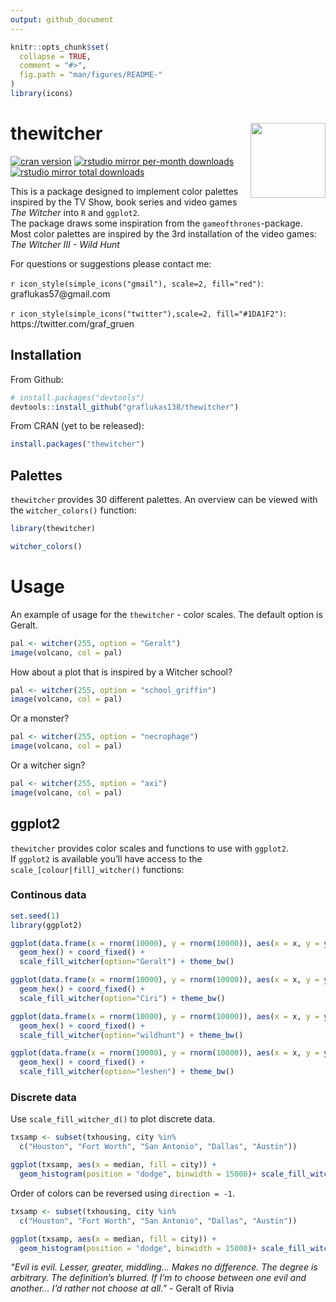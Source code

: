 ```yaml
---
output: github_document
---
```


<!-- README.md is generated from README.Rmd. Please edit that file -->

```r
knitr::opts_chunk$set(
  collapse = TRUE,
  comment = "#>",
  fig.path = "man/figures/README-"
)
library(icons)
```

# thewitcher <img src="man/figures/logo.png" align="right" width="120" />

<!-- badges: start -->
[![cran version](http://www.r-pkg.org/badges/version/thewitcher)](https://cran.r-project.org/package=thewitcher)
[![rstudio mirror per-month downloads](http://cranlogs.r-pkg.org/badges/thewitcher)](https://github.com/metacran/cranlogs.app)
[![rstudio mirror total downloads](http://cranlogs.r-pkg.org/badges/grand-total/thewitcher?color=yellowgreen)](https://github.com/metacran/cranlogs.app)
<!-- badges: end -->

This is a package designed to implement color palettes inspired by the TV Show, book series and video games *The Witcher* into `R` and `ggplot2`.  
The package draws some inspiration from the `gameofthrones`-package.  
Most color palettes are inspired by the 3rd installation of the video games: *The Witcher III - Wild Hunt*

For questions or suggestions please contact me:

`r icon_style(simple_icons("gmail"), scale=2, fill="red")`: graflukas57@gmail.com 

`r icon_style(simple_icons("twitter"),scale=2, fill="#1DA1F2")`: https://twitter.com/graf_gruen 

## Installation

From Github:
```r
# install.packages("devtools")
devtools::install_github("graflukas138/thewitcher")
```

From CRAN (yet to be released):
```r
install.packages("thewitcher")
```

## Palettes
`thewitcher` provides 30 different palettes. An overview can be viewed with the `witcher_colors()`
function:

```r
library(thewitcher)

witcher_colors()
```

# Usage

An example of usage for the `thewitcher` - color scales.
The default option is Geralt.

```r
pal <- witcher(255, option = "Geralt")
image(volcano, col = pal)
```

How about a plot that is inspired by a Witcher school?

```r
pal <- witcher(255, option = "school_griffin")
image(volcano, col = pal)
```

Or a monster?

```r
pal <- witcher(255, option = "necrophage")
image(volcano, col = pal)
```

Or a witcher sign?

```r
pal <- witcher(255, option = "axi")
image(volcano, col = pal)
```


## ggplot2
`thewitcher` provides color scales and functions to use with `ggplot2`.  
If `ggplot2` is available you'll have access to the `scale_[colour|fill]_witcher()` functions:

### Continous data

```r
set.seed(1)
library(ggplot2)
```

```r
ggplot(data.frame(x = rnorm(10000), y = rnorm(10000)), aes(x = x, y = y)) +
  geom_hex() + coord_fixed() +
  scale_fill_witcher(option="Geralt") + theme_bw()
```

```r
ggplot(data.frame(x = rnorm(10000), y = rnorm(10000)), aes(x = x, y = y)) +
  geom_hex() + coord_fixed() +
  scale_fill_witcher(option="Ciri") + theme_bw()
```


```r
ggplot(data.frame(x = rnorm(10000), y = rnorm(10000)), aes(x = x, y = y)) +
  geom_hex() + coord_fixed() +
  scale_fill_witcher(option="wildhunt") + theme_bw()
```


```r
ggplot(data.frame(x = rnorm(10000), y = rnorm(10000)), aes(x = x, y = y)) +
  geom_hex() + coord_fixed() +
  scale_fill_witcher(option="leshen") + theme_bw()
```

### Discrete data

Use `scale_fill_witcher_d()` to plot discrete data.

```r
txsamp <- subset(txhousing, city %in%
  c("Houston", "Fort Worth", "San Antonio", "Dallas", "Austin"))

ggplot(txsamp, aes(x = median, fill = city)) +
  geom_histogram(position = "dodge", binwidth = 15000)+ scale_fill_witcher_d(option = "katakan")+ theme_bw()
```

Order of colors can be reversed using `direction = -1`.

```r
txsamp <- subset(txhousing, city %in%
  c("Houston", "Fort Worth", "San Antonio", "Dallas", "Austin"))

ggplot(txsamp, aes(x = median, fill = city)) +
  geom_histogram(position = "dodge", binwidth = 15000)+ scale_fill_witcher_d(option = "katakan", direction = -1) + theme_bw()
```



 *"Evil is evil. Lesser, greater, middling... Makes no difference. The degree is arbitrary. The definition's blurred. If I'm to choose between one evil and another... I'd rather not choose at all."* - Geralt of Rivia
